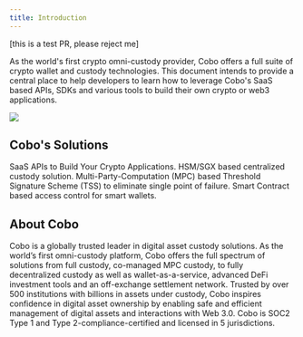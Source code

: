 ```yaml
---
title: Introduction
---
```

[this is a test PR, please reject me]

As the world's first crypto omni-custody provider, Cobo offers a full suite of
crypto wallet and custody technologies. This document intends to provide a
central place to help developers to learn how to leverage Cobo's SaaS based
APIs, SDKs and various tools to build their own crypto or web3 applications.

<img src="/images/instroduction.png" />

## Cobo's Solutions

<CardGroup cols={2}>
   <Card title="Wallet as a Service" icon="clouds" href="waas-introduction" color="#ea5a0c">
   SaaS APIs to Build Your Crypto Applications.
  </Card>
   <Card title="Custodial Wallet" icon="warehouse" href="custodial-wallet" color="#ea5a0c">
    HSM/SGX based centralized custody solution.
  </Card>
   <Card title="MPC Wallet" icon="people-group" href="mpc-wallet/mpc-introduction" color="#ea5a0c">
   Multi-Party-Computation (MPC) based Threshold Signature Scheme (TSS) to eliminate single point of failure.
  </Card>
   <Card title="Smart Contract Wallet" icon="file-contract" href="smart-contract-wallet" color="#0285c7">
   Smart Contract based access control for smart wallets.
  </Card>
</CardGroup>

## About Cobo

Cobo is a globally trusted leader in digital asset custody solutions. As the
world’s first omni-custody platform, Cobo offers the full spectrum of solutions
from full custody, co-managed MPC custody, to fully decentralized custody as
well as wallet-as-a-service, advanced DeFi investment tools and an off-exchange
settlement network. Trusted by over 500 institutions with billions in assets
under custody, Cobo inspires confidence in digital asset ownership by enabling
safe and efficient management of digital assets and interactions with Web 3.0.
Cobo is SOC2 Type 1 and Type 2-compliance-certified and licensed in 5
jurisdictions.
